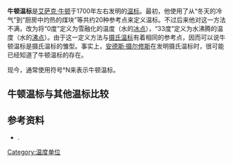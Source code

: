 {{NoteTA
|G1=物理學
|G2=Unit
}}
'''牛顿温标'''是[[艾萨克·牛顿|艾萨克·牛顿]]于1700年左右发明的[[温标|温标]]。最初，他使用了从“冬天的冷气”到“厨房中灼热的煤块”等共约20种参考点来定义温标。不过后来他对这一方法不满，改为将“0度”定义为雪融化的温度（水的[[冰点|冰点]]），“33度”定义为水沸腾的温度（水的[[沸点|沸点]]）。由于这一定义方法与[[摄氏温标|摄氏温标]]有着相同的参考点，因而可以说牛顿温标是摄氏温标的雏型。事实上，[[安德斯·摄尔修斯|安德斯·摄尔修斯]]在发明摄氏温标时，很可能已经知道了牛顿温标的存在。

现今，通常使用符号°N来表示牛顿温标。

== 牛顿温标与其他温标比较 ==
{{Expand section|date=2019-02-13}}
{{Timeline Temperature Conversion}}

== 参考资料 ==
{{reflistH}}
*{{Citation |first=U. |last=Grigull |title=Newton's temperature scale and the law of cooling |journal=Heat and Mass Transfer |volume=18 |issue=4 |year=1984 |doi=10.1007/BF01007129 |pages=195–199 }}.
{{reflistF}}

{{温标}}
{{物理小作品}}
[[Category:温度单位|Category:温度单位]]
